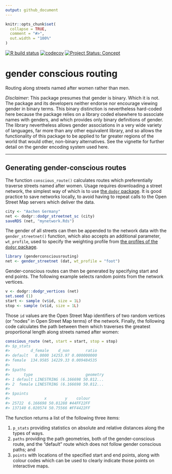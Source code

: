 ```yaml
---
output: github_document
---
```


<!-- README.md is generated from README.Rmd. Please edit that file -->

```r
knitr::opts_chunk$set(
  collapse = TRUE,
  comment = "#>",
  out.width = "100%"
)
```

<!-- badges: start -->
[![R build status](https://github.com/mpadge/gender-conscious-routing/workflows/R-CMD-check/badge.svg)](https://github.com/mpadge/gender-conscious-routing/actions?query=workflow%3AR-CMD-check)
[![codecov](https://codecov.io/gh/mpadge/gender-conscious-routing/branch/master/graph/badge.svg)](https://codecov.io/gh/mpadge/gender-conscious-routing)
[![Project Status: Concept](http://www.repostatus.org/badges/latest/concept.svg)](http://www.repostatus.org/#concept)
<!-- badges: end -->

# gender conscious routing

Routing along streets named after women rather than men.

*Disclaimer*: This package presumes that gender is binary. Which it is not. The
package and its developers neither endorse nor encourage viewing gender in
binary terms. This binary distinction is nevertheless hard-coded here because
the package relies on a library coded elsewhere to associate names with
genders, and which provides only binary definitions of gender. The library
nevertheless allows gender associations in a very wide variety of languages,
far more than any other equivalent library, and so allows the functionality of
this package to be applied to far greater regions of the world that would
other, non-binary alternatives. See the vignette for further detail on the
gender encoding system used here.

---

## Generating gender-conscious routes

The function `conscious_route()` calculates routes which preferentially
traverse streets named after women. Usage requires downloading a street
network, the simplest way of which is to use [the `dodgr`
package](https://github.com/atfutures/dodgr). It is good practice to save
networks locally, to avoid having to repeat calls to the Open Street Map
servers which deliver the data.

```r
city <- "Aachen Germany"
net <- dodgr::dodgr_streetnet_sc (city)
saveRDS (net, "mynetwork.Rds")
```

The gender of all streets can then be appended to the network data with the
`gender_streetnet()` function, which also accepts an additional parameter,
`wt_profile`, used to specify the weighting profile from [the profiles of the
`dodgr`
package](https://atfutures.github.io/dodgr/reference/weighting_profiles.html).

```r
library (genderconsciousrouting)
net <- gender_streetnet (dat, wt_profile = "foot")
```

Gender-conscious routes can then be generated by specifying start and end
points. The following example selects random points from the network vertices.

```r
v <- dodgr::dodgr_vertices (net)
set.seed (1)
start <- sample (v$id, size = 1L)
stop <- sample (v$id, size = 1L)
```

Those `id` values are the Open Street Map identifiers of two random vertices
(or "nodes" in Open Street Map terms) of the network. Finally, the following
code calculates the  path between them which traverses the greatest
proportional length along streets named after women:

```r
conscious_route (net, start = start, stop = stop)
#> $p_stats
#>         d_female    d_non       ratio
#> default   0.0000 14253.97 0.000000000
#> female  134.9585 14229.33 0.009484535
#> 
#> $paths
#>      type                       geometry
#> 1 default LINESTRING (6.166698 50.812...
#> 2  female LINESTRING (6.166698 50.812...
#>
#> $points
#>               x        y    colour
#> 25722  6.166698 50.81288 #44FF22FF
#> 137140 6.020574 50.75566 #FF4422FF
```

The function returns a list of the following three items:

1. `p_stats` providing statistics on absolute and relative distances along the
   types of ways.
2. `paths` providing the path geometries, both of the gender-conscious route,
   and the "default" route which does not follow gender conscious paths; and
3. `points` with locations of the specified start and end points, along with
   colour codes which can be used to clearly indicate those points on
   interactive maps.
